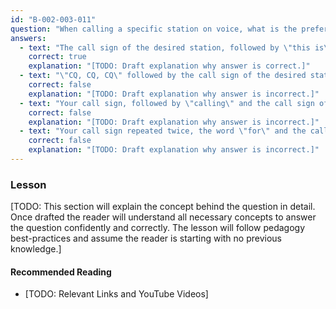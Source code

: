 ```yaml
---
id: "B-002-003-011"
question: "When calling a specific station on voice, what is the preferred format for your transmission?"
answers:
  - text: "The call sign of the desired station, followed by \"this is\" and your call sign"
    correct: true
    explanation: "[TODO: Draft explanation why answer is correct.]"
  - text: "\"CQ, CQ, CQ\" followed by the call sign of the desired station"
    correct: false
    explanation: "[TODO: Draft explanation why answer is incorrect.]"
  - text: "Your call sign, followed by \"calling\" and the call sign of the desired station"
    correct: false
    explanation: "[TODO: Draft explanation why answer is incorrect.]"
  - text: "Your call sign repeated twice, the word \"for\" and the call sign of the desired station"
    correct: false
    explanation: "[TODO: Draft explanation why answer is incorrect.]"
---
```


### Lesson

[TODO: This section will explain the concept behind the question in detail. Once drafted the reader will understand all necessary concepts to answer the question confidently and correctly. The lesson will follow pedagogy best-practices and assume the reader is starting with no previous knowledge.]

#### Recommended Reading

- [TODO: Relevant Links and YouTube Videos]
